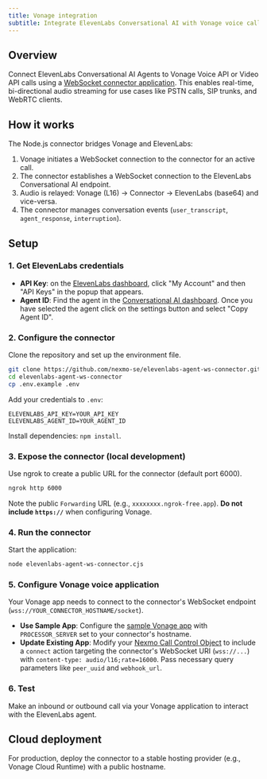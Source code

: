 ```yaml
---
title: Vonage integration
subtitle: Integrate ElevenLabs Conversational AI with Vonage voice calls using a WebSocket connector.
---
```


## Overview

Connect ElevenLabs Conversational AI Agents to Vonage Voice API or Video API calls using a [WebSocket connector application](https://github.com/nexmo-se/elevenlabs-agent-ws-connector). This enables real-time, bi-directional audio streaming for use cases like PSTN calls, SIP trunks, and WebRTC clients.

## How it works

The Node.js connector bridges Vonage and ElevenLabs:

1.  Vonage initiates a WebSocket connection to the connector for an active call.
2.  The connector establishes a WebSocket connection to the ElevenLabs Conversational AI endpoint.
3.  Audio is relayed: Vonage (L16) -> Connector -> ElevenLabs (base64) and vice-versa.
4.  The connector manages conversation events (`user_transcript`, `agent_response`, `interruption`).

## Setup

<Steps>

### 1. Get ElevenLabs credentials

- **API Key**: on the [ElevenLabs dashboard](https://elevenlabs.io/app), click "My Account" and then "API Keys" in the popup that appears.
- **Agent ID**: Find the agent in the [Conversational AI dashboard](https://elevenlabs.io/app/conversational-ai/agents/). Once you have selected the agent click on the settings button and select "Copy Agent ID".

### 2. Configure the connector

Clone the repository and set up the environment file.

```bash
git clone https://github.com/nexmo-se/elevenlabs-agent-ws-connector.git
cd elevenlabs-agent-ws-connector
cp .env.example .env
```

Add your credentials to `.env`:

```.env title=".env" focus=2,3
ELEVENLABS_API_KEY=YOUR_API_KEY
ELEVENLABS_AGENT_ID=YOUR_AGENT_ID
```

Install dependencies: `npm install`.

### 3. Expose the connector (local development)

Use ngrok to create a public URL for the connector (default port 6000).

```bash
ngrok http 6000
```

Note the public `Forwarding` URL (e.g., `xxxxxxxx.ngrok-free.app`). **Do not include `https://`** when configuring Vonage.

### 4. Run the connector

Start the application:

```bash
node elevenlabs-agent-ws-connector.cjs
```

### 5. Configure Vonage voice application

Your Vonage app needs to connect to the connector's WebSocket endpoint (`wss://YOUR_CONNECTOR_HOSTNAME/socket`).

- **Use Sample App**: Configure the [sample Vonage app](https://github.com/nexmo-se/voice-to-ai-engines) with `PROCESSOR_SERVER` set to your connector's hostname.
- **Update Existing App**: Modify your [Nexmo Call Control Object](https://developer.vonage.com/en/voice/voice-api/ncco-reference) to include a `connect` action targeting the connector's WebSocket URI (`wss://...`) with `content-type: audio/l16;rate=16000`. Pass necessary query parameters like `peer_uuid` and `webhook_url`.

### 6. Test

Make an inbound or outbound call via your Vonage application to interact with the ElevenLabs agent.

</Steps>

## Cloud deployment

For production, deploy the connector to a stable hosting provider (e.g., Vonage Cloud Runtime) with a public hostname.
